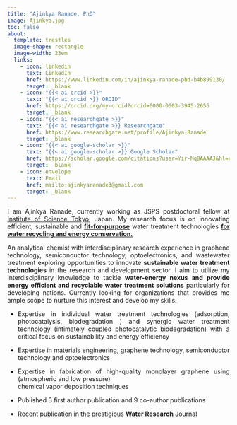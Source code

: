 ---
title: "Ajinkya Ranade, PhD"
image: Ajinkya.jpg
toc: false
about:
  template: trestles
  image-shape: rectangle
  image-width: 23em
  links:
    - icon: linkedin
      text: LinkedIn
      href: https://www.linkedin.com/in/ajinkya-ranade-phd-b4b899130/
      target: _blank
    - icon: "{{< ai orcid >}}"
      text: "{{< ai orcid >}} ORCID"
      href: https://orcid.org/my-orcid?orcid=0000-0003-3945-2656
      target: _blank
    - icon: "{{< ai researchgate >}}" 
      text: "{{< ai researchgate >}} Researchgate"
      href: https://www.researchgate.net/profile/Ajinkya-Ranade
      target: _blank
    - icon: "{{< ai google-scholar >}}"
      text: "{{< ai google-scholar >}} Google Scholar"
      href: https://scholar.google.com/citations?user=Yir-Mq8AAAAJ&hl=en
      target: _blank
    - icon: envelope
      text: Email
      href: mailto:ajinkyaranade3@gmail.com
      target: _blank
---

::: {style="text-align: justify"}
I am Ajinkya Ranade, currently working as JSPS postdoctoral fellow at [Institute of Science Tokyo](https://www.titech.ac.jp/english){target="_blank"}, Japan. My research focus is on innovating efficient, sustainable and [**fit-for-purpose**]{.underline} water treatment technologies [**for water recycling and energy conservation.**]{.underline}

An analytical chemist with interdisciplinary research experience in graphene technology, semiconductor technology, optoelectronics, and wastewater treatment exploring opportunities to innovate **sustainable water treatment technologies** in the research and development sector. I aim to utilize my interdisciplinary knowledge to tackle **water-energy nexus and provide energy efficient and recyclable water treatment solutions** particularly for developing nations. Currently looking for organizations that provides me ample scope to nurture this interest and develop my skills.

-   Expertise in individual water treatment technologies (adsorption, photocatalysis, biodegradation ) and synergic water treatment technology (intimately coupled photocatalytic biodegradation) with a critical focus on sustainability and energy efficiency

-   Expertise in materials engineering, graphene technology, semiconductor technology and optoelectronics

-   Expertise in fabrication of high-quality monolayer graphene using (atmospheric and low pressure)\
    chemical vapor deposition techniques

-   Published 3 first author publication and 9 co-author publications

-   Recent publication in the prestigious **Water Research** Journal
:::
